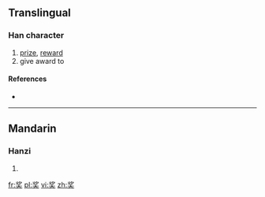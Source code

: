 {{also|奬|獎}}
==Translingual==
{{ja-forms|[[奨]]|奖|[[獎]]}}

===Han character===
{{Han char|rn=37|rad=大|as=06|sn=9|four=|canj=戈弓大 (INK)}}

# [[prize]], [[reward]]
# give award to

====References====
* {{Han ref|kx=0252.051|hdz=10540.010|uh=5956|ud=22870}}

----

==Mandarin==

===Hanzi===
{{cmn-hanzi|tra=[[奬]], [[獎]]|pin=[[jiǎng]] ([[jiang3]])|wg=chiang<sup>3</sup>}}

# {{defn|Mandarin|sort=大06}}

[[fr:奖]]
[[pl:奖]]
[[vi:奖]]
[[zh:奖]]